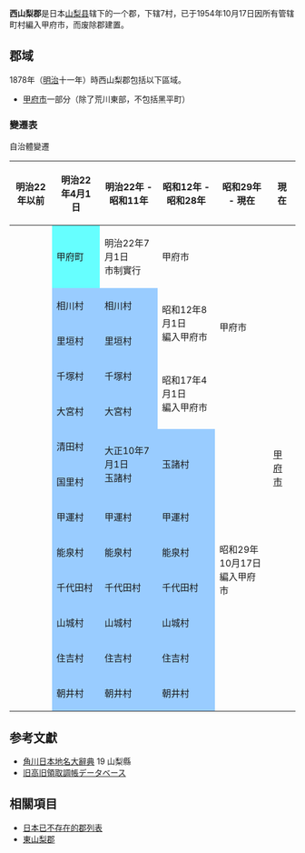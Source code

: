 {{日本郡 (废除)
|郡= 西山梨郡
|日文原名= 西山梨郡
|平假名= にしやまなしぐん
|羅馬字拼音= Nishiyamanashi-gun
|地圖=
|廢除時間= 1954年10月17日
|废除理由= 无管辖町村
|廢除時處置= '''西山梨郡''' → [[甲府市|甲府市]]
|现在郡= 甲府市
|都道府縣= 山梨縣
|町=
|村=7
|经度=
|维度=
|注记=
|}}
'''西山梨郡'''是日本[[山梨县|山梨县]]辖下的一个郡，下辖7村，已于1954年10月17日因所有管辖町村編入甲府市，而废除郡建置。

== 郡域 ==
1878年（[[明治|明治]]十一年）時西山梨郡包括以下區域。

* [[甲府市|甲府市]]一部分（除了荒川東部，不包括黑平町）

=== 變遷表 ===
<div class="NavFrame" style="clear:both; border:0">
<div class="NavHead" style="text-align:left">自治體變遷</div>
<div class="NavContent" style="text-align:left">
{| class="wikitable" style="font-size:x-small"
|-
!明治22年以前
!明治22年4月1日
!明治22年 - 昭和11年
!昭和12年 - 昭和28年
!昭和29年 - 現在
!現在
|-
| rowspan="13" |  
| style="background-color:#6ff;" | 甲府町
| 明治22年7月1日<br />市制實行
| 甲府市
| rowspan="5" | 甲府市
| rowspan="13" | [[甲府市|甲府市]]
|-
| style="background-color:#9cf;" | 相川村
| style="background-color:#9cf;" | 相川村
| rowspan="2" | 昭和12年8月1日<br />編入甲府市
|-
| style="background-color:#9cf;" | 里垣村
| style="background-color:#9cf;" | 里垣村
|-
| style="background-color:#9cf;" | 千塚村
| style="background-color:#9cf;" | 千塚村
| rowspan="2" | 昭和17年4月1日<br />編入甲府市
|-
| style="background-color:#9cf;" | 大宮村
| style="background-color:#9cf;" | 大宮村
|-
| style="background-color:#9cf;" | 清田村
| rowspan="2" style="background-color:#9cf;" | 大正10年7月1日<br />玉諸村
| rowspan="2" style="background-color:#9cf;" | 玉諸村
| rowspan="8"| 昭和29年10月17日<br />編入甲府市
|-
| style="background-color:#9cf;" | 国里村
|-
| style="background-color:#9cf;" | 甲運村
| style="background-color:#9cf;" | 甲運村
| style="background-color:#9cf;" | 甲運村
|-
| style="background-color:#9cf;" | 能泉村
| style="background-color:#9cf;" | 能泉村
| style="background-color:#9cf;" | 能泉村
|-
| style="background-color:#9cf;" | 千代田村
| style="background-color:#9cf;" | 千代田村
| style="background-color:#9cf;" | 千代田村
|-
| style="background-color:#9cf;" | 山城村
| style="background-color:#9cf;" | 山城村
| style="background-color:#9cf;" | 山城村
|-
| style="background-color:#9cf;" | 住吉村
| style="background-color:#9cf;" | 住吉村
| style="background-color:#9cf;" | 住吉村
|-
| style="background-color:#9cf;" | 朝井村
| style="background-color:#9cf;" | 朝井村
| style="background-color:#9cf;" | 朝井村
|}
</div></div>

== 参考文獻 ==
* [[角川日本地名大辭典|角川日本地名大辭典]] 19 山梨縣
* [http://www.rekihaku.ac.jp/up-cgi/login.pl?p=param/kyud/db_param 旧高旧領取調帳データベース]{{Wayback|url=http://www.rekihaku.ac.jp/up-cgi/login.pl?p=param%2Fkyud%2Fdb_param |date=20200825042351 }}

== 相關項目 ==
* [[日本已不存在的郡列表|日本已不存在的郡列表]]
* [[東山梨郡|東山梨郡]]

{{s-start}}
{{s-bef|before=[[山梨郡|山梨郡]]}}
{{s-ttl|title=行政區變遷|years=1878年－1954年}}
{{s-aft|after=（撤銷）}}
{{end}}